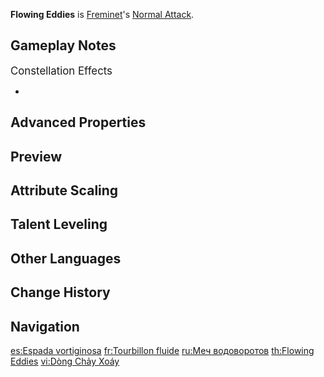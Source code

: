 {{Talent Infobox
|image         = Talent Flowing Eddies.png
|character     = Freminet
|type          = Normal Attack
|info          = '''Normal Attack'''<br>Performs up to 4 consecutive strikes.<br><br>'''Charged Attack'''<br>Drains Stamina over time to perform continuous spinning attacks against all nearby opponents.<br>At the end of the sequence, performs a more powerful slash. <br><br>'''Plunging Attack'''<br>Plunges from mid-air to strike the ground below, damaging opponents along the path and dealing AoE DMG upon impact.
|scale_att1    = ATK
|utility1      = 
}}
'''Flowing Eddies''' is [[Freminet]]'s [[Normal Attack]].

==Gameplay Notes==
;<big>Constellation Effects</big>
* {{Talent Note|constellation|3|Song of the Eddies and Bleached Sands}}
{{Clr}}

==Advanced Properties==
{{Advanced Properties
|title   = Normal Attack 1-Hit
|gu      = 1U
|icdtag  = Normal Attack
|icdtype = 2.5s/3 Hits
|poise   = 112.6437
|impulse = 3
|blunt   = 1

|title2   = Normal Attack 2-Hit
|gu2      = 1U
|icdtag2  = Normal Attack
|icdtype2 = 2.5s/3 Hits
|poise2   = 107.8804
|impulse2 = 3
|blunt2   = 1

|title3   = Normal Attack 3-Hit
|gu3      = 1U
|icdtag3  = Normal Attack
|icdtype3 = 2.5s/3 Hits
|poise3   = 136.267
|impulse3 = 3
|blunt3   = 1

|title4   = Normal Attack 4-Hit
|gu4      = 1U
|icdtag4  = Normal Attack
|icdtype4 = 2.5s/3 Hits
|poise4   = 165.5529
|impulse4 = 5
|blunt4   = 1

|title5   = Charged Attack Cyclic
|gu5      = 1U
|icdtag5  = Normal Attack
|icdtype5 = 2.5s/3 Hits
|poise5   = 60
|impulse5 = 3
|blunt5   = 1

|title6   = Charged Attack Final Slash
|gu6      = 1U
|icdtag6  = Normal Attack
|icdtype6 = 2.5s/3 Hits
|poise6   = 120
|impulse6 = 5
|blunt6   = 1

|title7   = Plunging Attack Collision
|gu7      = 0U
|icdtag7  = none
|poise7   = 35
|impulse7 = 2

|title8   = Low Plunge
|gu8      = 1U
|icdtag8  = none
|poise8   = 150
|impulse8 = 4
|blunt8   = 1

|title9   = High Plunge
|gu9      = 1U
|icdtag9  = none
|poise9   = 200
|impulse9 = 7
|blunt9   = 1
}}

==Preview==
{{Preview
|file1    = Flowing Eddies Normal Preview
|caption1 = Normal Attack

|file2    = Flowing Eddies Charged Preview
|caption2 = Charged Attack

|file3    = Flowing Eddies Plunging Preview
|caption3 = Plunging Attack
}}

==Attribute Scaling==
{{Talent Scaling
|levels=13
|order=hit1,hit2,hit3,hit4,chargedattackcyclicdmg,chargedattackfinaldmg,stamina,maxduration,plunge,plungelow,plungehigh
|titles=1-Hit DMG,2-Hit DMG,3-Hit DMG,4-Hit DMG,Charged Attack Cyclic DMG,Charged Attack Final DMG,Charged Attack Stamina Cost,Max Duration,Plunge DMG,Low Plunge DMG,High Plunge DMG
|hit1_1=84.24
|hit1_2=91.09
|hit1_3=97.95
|hit1_4=107.75
|hit1_5=114.6
|hit1_6=122.44
|hit1_7=133.21
|hit1_8=143.99
|hit1_9=154.76
|hit1_10=166.52
|hit1_11=178.27
|hit1_12=190.02
|hit1_13=201.78
|hit2_1=80.68
|hit2_2=87.24
|hit2_3=93.81
|hit2_4=103.19
|hit2_5=109.76
|hit2_6=117.26
|hit2_7=127.58
|hit2_8=137.9
|hit2_9=148.22
|hit2_10=159.48
|hit2_11=170.73
|hit2_12=181.99
|hit2_13=193.25
|hit3_1=101.9
|hit3_2=110.2
|hit3_3=118.49
|hit3_4=130.34
|hit3_5=138.64
|hit3_6=148.12
|hit3_7=161.15
|hit3_8=174.18
|hit3_9=187.22
|hit3_10=201.44
|hit3_11=215.66
|hit3_12=229.88
|hit3_13=244.1
|hit4_1=123.8
|hit4_2=133.88
|hit4_3=143.96
|hit4_4=158.35
|hit4_5=168.43
|hit4_6=179.95
|hit4_7=195.78
|hit4_8=211.62
|hit4_9=227.46
|hit4_10=244.73
|hit4_11=262.01
|hit4_12=279.28
|hit4_13=296.56
|chargedattackcyclicdmg_1=62.52
|chargedattackcyclicdmg_2=67.61
|chargedattackcyclicdmg_3=72.7
|chargedattackcyclicdmg_4=79.97
|chargedattackcyclicdmg_5=85.06
|chargedattackcyclicdmg_6=90.87
|chargedattackcyclicdmg_7=98.87
|chargedattackcyclicdmg_8=106.87
|chargedattackcyclicdmg_9=114.87
|chargedattackcyclicdmg_10=123.59
|chargedattackcyclicdmg_11=132.31
|chargedattackcyclicdmg_12=141.04
|chargedattackcyclicdmg_13=149.76
|chargedattackfinaldmg_1=113.09
|chargedattackfinaldmg_2=122.29
|chargedattackfinaldmg_3=131.5
|chargedattackfinaldmg_4=144.65
|chargedattackfinaldmg_5=153.86
|chargedattackfinaldmg_6=164.37
|chargedattackfinaldmg_7=178.84
|chargedattackfinaldmg_8=193.31
|chargedattackfinaldmg_9=207.77
|chargedattackfinaldmg_10=223.55
|chargedattackfinaldmg_11=239.33
|chargedattackfinaldmg_12=255.11
|chargedattackfinaldmg_13=270.89
|stamina=40/s
|maxduration=5s
|plunge_1=74.59
|plunge_2=80.66
|plunge_3=86.73
|plunge_4=95.4
|plunge_5=101.47
|plunge_6=108.41
|plunge_7=117.95
|plunge_8=127.49
|plunge_9=137.03
|plunge_10=147.44
|plunge_11=157.85
|plunge_12=168.26
|plunge_13=178.66
|plungelow_1=149.14
|plungelow_2=161.28
|plungelow_3=173.42
|plungelow_4=190.77
|plungelow_5=202.91
|plungelow_6=216.78
|plungelow_7=235.86
|plungelow_8=254.93
|plungelow_9=274.01
|plungelow_10=294.82
|plungelow_11=315.63
|plungelow_12=336.44
|plungelow_13=357.25
|plungehigh_1=186.29
|plungehigh_2=201.45
|plungehigh_3=216.62
|plungehigh_4=238.28
|plungehigh_5=253.44
|plungehigh_6=270.77
|plungehigh_7=294.6
|plungehigh_8=318.42
|plungehigh_9=342.25
|plungehigh_10=368.25
|plungehigh_11=394.24
|plungehigh_12=420.23
|plungehigh_13=446.23
}}

==Talent Leveling==
{{Talent Upgrade|Freminet}}

==Other Languages==
{{Other Languages
|en      = Flowing Eddies
|zhs     = 洑流剑
|zhs_rm  = Fúliú-jiàn
|zht     = 洑流劍
|zht_rm  = Fúliú-jiàn
|zh_tl   = Blade of Eddies
|ja      = 潜流の剣
|ja_rm   = Senryuu no Ken{{Assumed}}
|ja_tl   = Blade of Undercurrents
|ko      = 소용돌이 검
|ko_tl   = Eddy Blade
|es      = Espada vortiginosa
|es_tl   = Spinning Sword
|fr      = Tourbillon fluide
|fr_tl   = Flowing Eddy
|ru      = Меч водоворотов
|ru_tl   = Sword of Whirlpools
|th      = Flowing Eddies
|vi      = Dòng Chảy Xoáy
|vi_tl   = Eddy Current
|de      = Strömungswirbel
|de_tl   = Current Vortex
|id      = Flowing Eddies
|pt      = Espada do Fluxo
|pt_tl   = 
|tr      = Girdap Akıntısı
|tr_tl   = Whirlpool Stream
|it      = Flussi vorticosi
|it_tl   = Swirling Flows
}}

==Change History==
{{Change History|4.0}}

==Navigation==
{{Talent Navbox|Freminet}}

[[es:Espada vortiginosa]]
[[fr:Tourbillon fluide]]
[[ru:Меч водоворотов]]
[[th:Flowing Eddies]]
[[vi:Dòng Chảy Xoáy]]